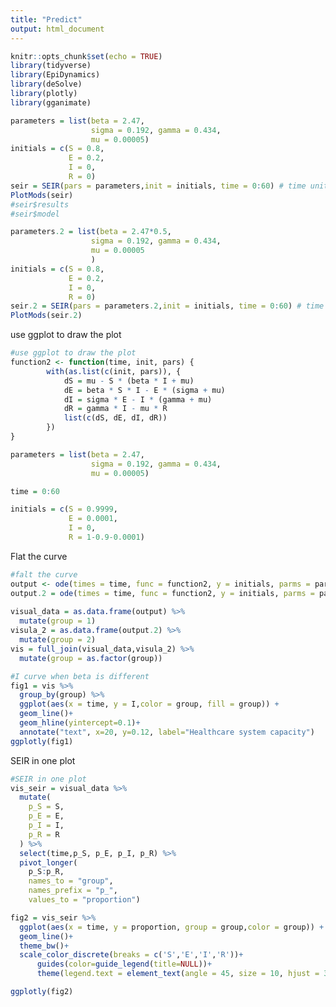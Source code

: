 ```yaml
---
title: "Predict"
output: html_document
---
```


```r
knitr::opts_chunk$set(echo = TRUE)
library(tidyverse)
library(EpiDynamics)
library(deSolve)
library(plotly)
library(gganimate)
```

```r
parameters = list(beta = 2.47,
                  sigma = 0.192, gamma = 0.434,
                  mu = 0.00005)
initials = c(S = 0.8,
             E = 0.2,
             I = 0,
             R = 0)
seir = SEIR(pars = parameters,init = initials, time = 0:60) # time unit is day
PlotMods(seir)
#seir$results
#seir$model

```


```r
parameters.2 = list(beta = 2.47*0.5,
                  sigma = 0.192, gamma = 0.434,
                  mu = 0.00005
                  )
initials = c(S = 0.8,
             E = 0.2,
             I = 0,
             R = 0)
seir.2 = SEIR(pars = parameters.2,init = initials, time = 0:60) # time unit is day
PlotMods(seir.2)
```


use ggplot to draw the plot
```r
#use ggplot to draw the plot
function2 <- function(time, init, pars) {
        with(as.list(c(init, pars)), {
            dS = mu - S * (beta * I + mu)
            dE = beta * S * I - E * (sigma + mu)
            dI = sigma * E - I * (gamma + mu)
            dR = gamma * I - mu * R
            list(c(dS, dE, dI, dR))
        })
}

parameters = list(beta = 2.47,
                  sigma = 0.192, gamma = 0.434,
                  mu = 0.00005)

time = 0:60

initials = c(S = 0.9999,
             E = 0.0001,
             I = 0,
             R = 1-0.9-0.0001)
```

Flat the curve
```r
#falt the curve
output <- ode(times = time, func = function2, y = initials, parms = parameters)  #without social distance
output.2 = ode(times = time, func = function2, y = initials, parms = parameters.2) #with social distance
    
visual_data = as.data.frame(output) %>% 
  mutate(group = 1)
visula_2 = as.data.frame(output.2) %>% 
  mutate(group = 2)
vis = full_join(visual_data,visula_2) %>% 
  mutate(group = as.factor(group))

#I curve when beta is different
fig1 = vis %>% 
  group_by(group) %>% 
  ggplot(aes(x = time, y = I,color = group, fill = group)) + 
  geom_line()+
  geom_hline(yintercept=0.1)+
  annotate("text", x=20, y=0.12, label="Healthcare system capacity") 
ggplotly(fig1)
```

SEIR in one plot
```r
#SEIR in one plot
vis_seir = visual_data %>% 
  mutate(
    p_S = S,
    p_E = E,
    p_I = I,
    p_R = R
  ) %>% 
  select(time,p_S, p_E, p_I, p_R) %>% 
  pivot_longer(
    p_S:p_R,
    names_to = "group", 
    names_prefix = "p_",
    values_to = "proportion")

fig2 = vis_seir %>% 
  ggplot(aes(x = time, y = proportion, group = group,color = group)) + 
  geom_line()+
  theme_bw()+
  scale_color_discrete(breaks = c('S','E','I','R'))+
      guides(color=guide_legend(title=NULL))+
      theme(legend.text = element_text(angle = 45, size = 10, hjust = 3, vjust = 3))

ggplotly(fig2)
```

```r

```

